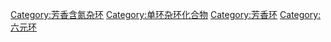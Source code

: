 {{Commonscat|Diazines}}

[[Category:芳香含氮杂环|Category:芳香含氮杂环]]
[[Category:单环杂环化合物|Category:单环杂环化合物]]
[[Category:芳香环|Category:芳香环]]
[[Category:六元环|Category:六元环]]